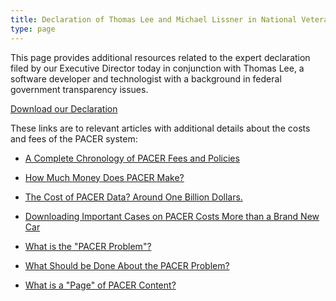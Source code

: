 ```yaml
---
title: Declaration of Thomas Lee and Michael Lissner in National Veterans Legal Services Program v. United States
type: page
---
```


This page provides additional resources related to the expert declaration filed by our Executive Director today in conjunction with Thomas Lee, a software developer and technologist with a background in federal government transparency issues.


<a href="/pdf/lee-lissner-declaration.pdf">Download our Declaration</a>


These links are to relevant articles with additional details about the costs and fees of the PACER system:

 - [A Complete Chronology of PACER Fees and Policies][chron]

 - [How Much Money Does PACER Make?][how-much]
 
 - [The Cost of PACER Data? Around One Billion Dollars.][billion]

 - [Downloading Important Cases on PACER Costs More than a Brand New Car][car]

 - [What is the "PACER Problem"?][wrong]

 - [What Should be Done About the PACER Problem?][what]

 - [What is a "Page" of PACER Content?][page]

[chron]: /2017/04/13/pacer-fee-history/

[how-much]: /2016/11/14/pacer-revenue/

[billion]: /2016/10/10/pacer-costs-a-billion-dollars

[car]: /2016/11/17/the-biggest-dockets-in-recap/

[page]: /2016/11/03/what-is-a-pacer-page/

[wrong]: /2015/03/20/what-is-the-pacer-problem/

[what]: /2015/03/24/what-should-be-done-about-the-pacer-problem/
